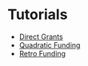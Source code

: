 # Tutorials

- [Direct Grants](./tutorials/direct-grants)
- [Quadratic Funding](./tutorials/quadratic-funding)
- [Retro Funding](./tutorials/retro-funding)
